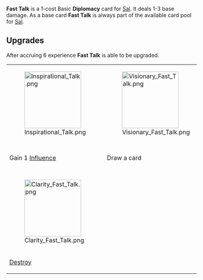 {{Card
|rarity = Basic
|cardtype = Diplomacy
|decktype = Negotiation
|character = Sal
|upgradeable = Yes
|expreq = 6
|upgrade1 = Inspirational Talk
|upgrade2 = Visionary Fast Talk
|upgrade3 = Pale Fast Talk
|upgrade4 = Stone Fast Talk
|upgrade5 = Clarity Fast Talk}}
{{Quote|You're just looking at it wrong. Here, let me step you through it...}}

'''Fast Talk''' is a 1-cost Basic '''Diplomacy''' card for [[Sal]]. It deals 1-3 base damage. As a base card '''Fast Talk''' is always part of the available card pool for [[Sal]].

==Upgrades==
After accruing 6 experience '''Fast Talk''' is able to be upgraded.
{| class="wikitable" style="text-align:center"
|-
|[[File:Inspirational Talk.png|150px]]
|[[File:Visionary Fast Talk.png|150px]]
|[[File:Pale Fast Talk.png|150px]]
|[[File:Stone Fast Talk.png|150px]]
|-
!Gain 1 [[Influence]]
!Draw a card
! style="width:150px;"|Spend 1 [[Influence]]: This card costs 0 to play
!Gain 3 [[Composure]]
|-
|[[File:Clarity Fast Talk.png|150px]]
|-
![[Destroy]]
|}